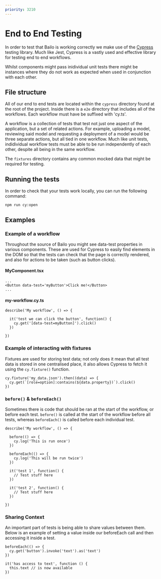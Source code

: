 ```yaml
---
priority: 3210
---
```



# End to End Testing

In order to test that Bailo is working correctly we make use of the [Cypress](https://www.cypress.io/) testing library.
Much like Jest, Cypress is a vastly used and effective library for testing end to end workflows.

Whilst components might pass inidividual unit tests there might be instances where they do not work as expected when
used in conjunction with each other.

## File structure

All of our end to end tests are located within the `cypress` directory found at the root of the project. Inside there is
a `e2e` directory that includes all of the workflows. Each workflow must have be suffixed with 'cy.ts'.

A workflow is a collection of tests that test not just one aspect of the application, but a set of related actions. For
example, uploading a model, reviewing said model and requesting a deployment of a model would be three separate actions,
but all tied in one workflow. Much like unit tests, indidividual workflow tests must be able to be run independently of
each other, despite all being in the same workflow.

The `fixtures` directory contains any common mocked data that might be required for testing.

## Running the tests

In order to check that your tests work locally, you can run the following command:

```
npm run cy:open 
```

## Examples

### Example of a workflow

Throughout the source of Bailo you might see data-test properties in various components. These are used for Cypress to
easily find elements in the DOM so that the tests can check that the page is correctly rendered, and also for actions to
be taken (such as button clicks).

#### MyComponent.tsx

```
...
<Button data-test='myButton'>Click me!</Button>
...
```

#### my-workflow.cy.ts

```
describe('My workflow', () => {

  it('test we can click the button', function() {
    cy.get('[data-test=myButton]').click()
  })

})
```

### Example of interacting with fixtures

Fixtures are used for storing test data; not only does it mean that all test data is stored in one centralised place, it
also allows Cypress to fetch it using the `cy.fixture()` function.

```
cy.fixture('my_data.json').then((data) => {
  cy.get(`[role=option]:contains(${data.property})`).click()
})
```

### `before()` & `beforeEach()`

Sometimes there is code that should be ran at the start of the workflow, or before each test. `before()` is called at
the start of the workflow before all tests, whereas `beforeEach()` is called before each individual test.

```
describe('My workflow', () => {

  before(() => {
    cy.log('This is run once')
  })

  beforeEach(() => {
    cy.log('This will be run twice')
  })

  it('test 1', function() {
    // Test stuff here
  })

  it('test 2', function() {
    // Test stuff here
  })

})
```

### Sharing Context

An important part of tests is being able to share values between them. Below is an example of setting a value inside our
beforeEach call and then accessing it inside a test.

```
beforeEach(() => {
  cy.get('button').invoke('text').as('text')
})

it('has access to text', function () {
  this.text // is now available
})
```

